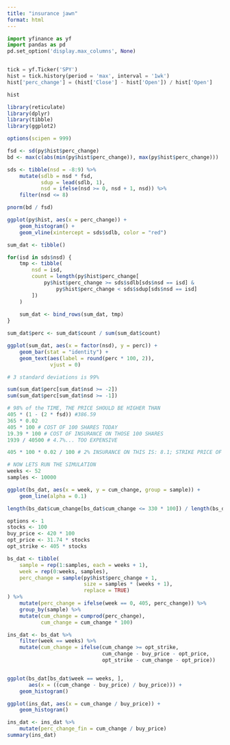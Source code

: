 ```yaml
---
title: "insurance jawn"
format: html
---
```


```python
import yfinance as yf
import pandas as pd
pd.set_option('display.max_columns', None)


tick = yf.Ticker('SPY')
hist = tick.history(period = 'max', interval = '1wk')
hist['perc_change'] = (hist['Close'] - hist['Open']) / hist['Open']

hist
```

```r
library(reticulate)
library(dplyr)
library(tibble)
library(ggplot2)

options(scipen = 999)

fsd <- sd(py$hist$perc_change)
bd <- max(c(abs(min(py$hist$perc_change)), max(py$hist$perc_change)))

sds <- tibble(nsd = -8:9) %>% 
    mutate(sdlb = nsd * fsd,
           sdup = lead(sdlb, 1),
           nsd = ifelse(nsd >= 0, nsd + 1, nsd)) %>% 
    filter(nsd <= 8)

pnorm(bd / fsd)

ggplot(py$hist, aes(x = perc_change)) + 
    geom_histogram() + 
    geom_vline(xintercept = sds$sdlb, color = "red")

sum_dat <- tibble()

for(isd in sds$nsd) {
    tmp <- tibble(
        nsd = isd,
        count = length(py$hist$perc_change[
            py$hist$perc_change >= sds$sdlb[sds$nsd == isd] &
                py$hist$perc_change < sds$sdup[sds$nsd == isd]
        ])
    )
    
    sum_dat <- bind_rows(sum_dat, tmp)
}

sum_dat$perc <- sum_dat$count / sum(sum_dat$count)

ggplot(sum_dat, aes(x = factor(nsd), y = perc)) +
    geom_bar(stat = "identity") + 
    geom_text(aes(label = round(perc * 100, 2)), 
              vjust = 0)

# 3 standard deviations is 99%

sum(sum_dat$perc[sum_dat$nsd >= -2])
sum(sum_dat$perc[sum_dat$nsd >= -1])

# 98% of the TIME, THE PRICE SHOULD BE HIGHER THAN 
405 * (1 - (2 * fsd)) #386.59
365 * 0.02
405 * 100 # COST OF 100 SHARES TODAY
19.39 * 100 # COST OF INSURANCE ON THOSE 100 SHARES
1939 / 40500 # 4.7%... TOO EXPENSIVE

405 * 100 * 0.02 / 100 # 2% INSURANCE ON THIS IS: 8.1; STRIKE PRICE OF $330

# NOW LETS RUN THE SIMULATION
weeks <- 52
samples <- 10000

ggplot(bs_dat, aes(x = week, y = cum_change, group = sample)) + 
    geom_line(alpha = 0.1)

length(bs_dat$cum_change[bs_dat$cum_change <= 330 * 100]) / length(bs_dat$cum_change)

options <- 1
stocks <- 100
buy_price <- 420 * 100
opt_price <- 31.74 * stocks
opt_strike <- 405 * stocks

bs_dat <- tibble(
    sample = rep(1:samples, each = weeks + 1),
    week = rep(0:weeks, samples),
    perc_change = sample(py$hist$perc_change + 1, 
                         size = samples * (weeks + 1), 
                         replace = TRUE)
) %>% 
    mutate(perc_change = ifelse(week == 0, 405, perc_change)) %>% 
    group_by(sample) %>% 
    mutate(cum_change = cumprod(perc_change),
           cum_change = cum_change * 100)

ins_dat <- bs_dat %>% 
    filter(week == weeks) %>% 
    mutate(cum_change = ifelse(cum_change >= opt_strike,
                               cum_change - buy_price - opt_price,
                               opt_strike - cum_change - opt_price))


ggplot(bs_dat[bs_dat$week == weeks, ], 
       aes(x = ((cum_change - buy_price) / buy_price))) +
    geom_histogram() 

ggplot(ins_dat, aes(x = cum_change / buy_price)) + 
    geom_histogram()

ins_dat <- ins_dat %>% 
    mutate(perc_change_fin = cum_change / buy_price)
summary(ins_dat)
```